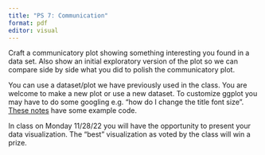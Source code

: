 ```yaml
---
title: "PS 7: Communication"
format: pdf
editor: visual
---
```


Craft a communicatory plot showing something interesting you found in a data set. Also show an initial exploratory version of the plot so we can compare side by side what you did to polish the communicatory plot.

You can use a dataset/plot we have previously used in the class. You are welcome to make a new plot or use a new dataset. To customize ggplot you may have to do some googling e.g. "how do I change the title font size". [These notes](https://idc9.github.io/stor390/notes/custom_viz/custom_viz.html) have some example code.

In class on Monday 11/28/22 you will have the opportunity to present your data visualization. The "best" visualization as voted by the class will win a prize.
